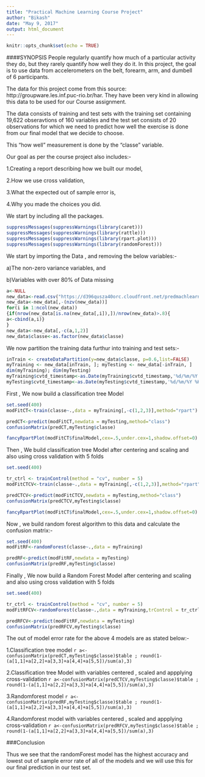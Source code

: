 ---
title: "Practical Machine Learning Course Project"
author: "Bikash"
date: "May 9, 2017"
output: html_document
---

```{r setup, include=FALSE}
knitr::opts_chunk$set(echo = TRUE)
```

####SYNOPSIS
People regularly quantify how much of a particular activity they do, but they rarely quantify how well they do it. In this project, the goal is to use data from accelerometers on the belt, forearm, arm, and dumbell of 6 participants.

The data for this project come from this source: http://groupware.les.inf.puc-rio.br/har.  They have been very kind in allowing this data to be used for our Course assignment.

The data consists of training and test sets with the training set containing 19,622 obseravtions of 160 variables and the test set consists of 20 observations for which we need to predict how well the exercise is done from our final model that we decide to choose.

This "how well" measurement is done by the "classe" variable.

Our goal as per the course project also includes:-

1.Creating a report describing how we built our model,

2.How we use cross validation, 

3.What the expected out of sample error is,

4.Why you made the choices you did.

We start by including all the packages.

```{r setup for library}
suppressMessages(suppressWarnings(library(caret)))
suppressMessages(suppressWarnings(library(rattle)))
suppressMessages(suppressWarnings(library(rpart.plot)))
suppressMessages(suppressWarnings(library(randomForest)))
```


We start by importing the Data , and removing the below variables:-

a)The non-zero variance variables, and 

b)Variables with over 80% of Data missing

```{r code to remove variables,cache=TRUE}
a<-NULL
new_data<-read.csv("https://d396qusza40orc.cloudfront.net/predmachlearn/pml-training.csv",head=TRUE,as.is=TRUE)
new_data<-new_data[,-(nzv(new_data))]
for(i in 1:ncol(new_data)) 
{if(nrow(new_data[is.na(new_data[,i]),])/nrow(new_data)>.8){
a<-cbind(a,i)}
}
new_data<-new_data[,-c(a,1,2)]
new_data$classe<-as.factor(new_data$classe)
```


We now partition the training data furthur into training and test sets:-

```{r code to partition data,cache=TRUE}
inTrain <- createDataPartition(y=new_data$classe, p=0.6,list=FALSE)
myTraining <- new_data[inTrain, ]; myTesting <- new_data[-inTrain, ]
dim(myTraining); dim(myTesting)
myTraining$cvtd_timestamp<-as.Date(myTraining$cvtd_timestamp,'%d/%m/%Y %H:%M')
myTesting$cvtd_timestamp<-as.Date(myTesting$cvtd_timestamp,'%d/%m/%Y %H:%M')
```

First , We now build a classification tree Model

```{r code to build classification tree}
set.seed(400)
modFitCT<-train(classe~.,data = myTraining[,-c(1,2,3)],method="rpart")

predCT<-predict(modFitCT,newdata = myTesting,method="class")
confusionMatrix(predCT,myTesting$classe)

fancyRpartPlot(modFitCT$finalModel,cex=.5,under.cex=1,shadow.offset=0)

```


Then , We build classification tree Model after centering and scaling and also using cross validation with 5 folds

```{r code to build classification tree using cross validation}
set.seed(400)

tr_ctrl <- trainControl(method = "cv", number = 5)
modFitCTCV<-train(classe~.,data = myTraining[,-c(1,2,3)],method="rpart",trControl = tr_ctrl,preProcess=c("center","scale"))

predCTCV<-predict(modFitCTCV,newdata = myTesting,method="class")
confusionMatrix(predCTCV,myTesting$classe)

fancyRpartPlot(modFitCT$finalModel,cex=.5,under.cex=1,shadow.offset=0)

```


Now , we build random forest algorithm to this data and calculate the confusion matrix:-

```{r code to build random forest model}
set.seed(400)
modFitRF<-randomForest(classe~.,data = myTraining)

predRF<-predict(modFitRF,newdata = myTesting)
confusionMatrix(predRF,myTesting$classe)
```

Finally , We now build a Random Forest Model after centering and scaling and also using cross validation with 5 folds

```{r code to build random forest model with cross validation}
set.seed(400)

tr_ctrl <- trainControl(method = "cv", number = 5)
modFitRFCV<-randomForest(classe~.,data = myTraining,trControl = tr_ctrl,preProcess=c("center","scale"))

predRFCV<-predict(modFitRF,newdata = myTesting)
confusionMatrix(predRFCV,myTesting$classe)
```


The out of model error rate for the above 4 models are as stated below:-

1.Classification tree model `r a<-confusionMatrix(predCT,myTesting$classe)$table ; round(1-(a[1,1]+a[2,2]+a[3,3]+a[4,4]+a[5,5])/sum(a),3)`

2.Classification tree Model with variables centered , scaled and appplying cross-validation `r a<-confusionMatrix(predCTCV,myTesting$classe)$table ; round(1-(a[1,1]+a[2,2]+a[3,3]+a[4,4]+a[5,5])/sum(a),3)`

3.Randomforest model `r a<-confusionMatrix(predRF,myTesting$classe)$table ; round(1-(a[1,1]+a[2,2]+a[3,3]+a[4,4]+a[5,5])/sum(a),3)`


4.Randomforest model with variables centered , scaled and appplying cross-validation `r a<-confusionMatrix(predRFCV,myTesting$classe)$table ; round(1-(a[1,1]+a[2,2]+a[3,3]+a[4,4]+a[5,5])/sum(a),3)`

###Conclusion

Thus we see that the randomForest model has the highest accuracy and lowest out of sample error rate of all of the models and we will use this for our final prediction in our test set.